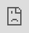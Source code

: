 ```yaml
---
output: rmarkdown::html_vignette
vignette: >
  %\VignetteIndexEntry{shinygains: An interactive illustration of the suddengains R package}
  %\VignetteEngine{knitr::rmarkdown}
  %\VignetteEncoding{UTF-8}
---
```


<style>
.shiny-app-frame {
  position: fixed;
  left: 0;
  top: 0px;
  bottom: 0;
  right: 0;
}
.shiny-app-frame iframe {
  width: 100%;
  height: 100%;
  border: none;
}
</style>

<div class="shiny-app-frame"> 
<iframe src="https://milanwiedemann.shinyapps.io/shinygains/">
</iframe>
</div>
